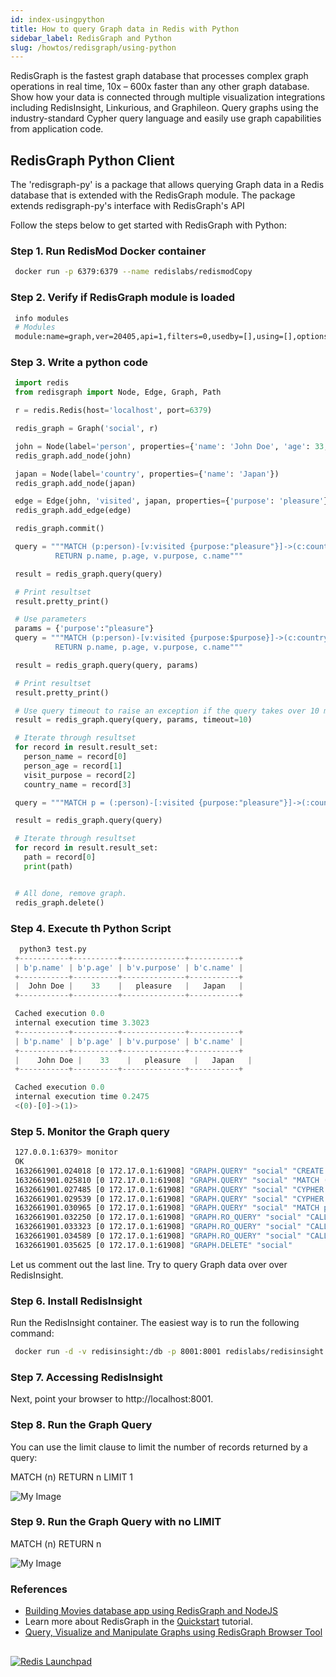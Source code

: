 ```yaml
---
id: index-usingpython
title: How to query Graph data in Redis with Python
sidebar_label: RedisGraph and Python
slug: /howtos/redisgraph/using-python
---
```


RedisGraph is the fastest graph database that processes complex graph operations in real time, 10x – 600x faster than any other graph database. Show how your data is connected through multiple visualization integrations including RedisInsight, Linkurious, and Graphileon. Query graphs using the industry-standard Cypher query language and easily use graph capabilities from application code.

## RedisGraph Python Client

The 'redisgraph-py' is a package that allows querying Graph data in a Redis database that is extended with the RedisGraph module. The package extends redisgraph-py's interface with RedisGraph's API

Follow the steps below to get started with RedisGraph with Python:

### Step 1. Run RedisMod Docker container

 ```bash
  docker run -p 6379:6379 --name redislabs/redismodCopy
 ```

### Step 2. Verify if RedisGraph module is loaded

 ```bash
  info modules
  # Modules
  module:name=graph,ver=20405,api=1,filters=0,usedby=[],using=[],options=[]
 ```



### Step 3. Write a python code 

 ```python
  import redis
  from redisgraph import Node, Edge, Graph, Path
 
  r = redis.Redis(host='localhost', port=6379)
 
  redis_graph = Graph('social', r)
 
  john = Node(label='person', properties={'name': 'John Doe', 'age': 33, 'gender': 'male', 'status': 'single'})
  redis_graph.add_node(john)
 
  japan = Node(label='country', properties={'name': 'Japan'})
  redis_graph.add_node(japan)
 
  edge = Edge(john, 'visited', japan, properties={'purpose': 'pleasure'})
  redis_graph.add_edge(edge)
 
  redis_graph.commit()
 
  query = """MATCH (p:person)-[v:visited {purpose:"pleasure"}]->(c:country)
		   RETURN p.name, p.age, v.purpose, c.name"""
 
  result = redis_graph.query(query)
 
  # Print resultset
  result.pretty_print()
 
  # Use parameters
  params = {'purpose':"pleasure"}
  query = """MATCH (p:person)-[v:visited {purpose:$purpose}]->(c:country)
		   RETURN p.name, p.age, v.purpose, c.name"""
 
  result = redis_graph.query(query, params)
 
  # Print resultset
  result.pretty_print()
 
  # Use query timeout to raise an exception if the query takes over 10 milliseconds
  result = redis_graph.query(query, params, timeout=10)
 
  # Iterate through resultset
  for record in result.result_set:
	person_name = record[0]
	person_age = record[1]
	visit_purpose = record[2]
	country_name = record[3]
 
  query = """MATCH p = (:person)-[:visited {purpose:"pleasure"}]->(:country) RETURN p"""
 
  result = redis_graph.query(query)
 
  # Iterate through resultset
  for record in result.result_set:
    path = record[0]
    print(path)
 
 
  # All done, remove graph.
  redis_graph.delete()
```

### Step 4. Execute th Python Script

 ```python
   python3 test.py 
  +-----------+----------+--------------+-----------+
  | b'p.name' | b'p.age' | b'v.purpose' | b'c.name' |
  +-----------+----------+--------------+-----------+
  |  John Doe |    33    |   pleasure   |   Japan   |
  +-----------+----------+--------------+-----------+
 
  Cached execution 0.0
  internal execution time 3.3023
  +-----------+----------+--------------+-----------+
  | b'p.name' | b'p.age' | b'v.purpose' | b'c.name' |
  +-----------+----------+--------------+-----------+
  |    John Doe |    33    |   pleasure   |   Japan   |
  +-----------+----------+--------------+-----------+
 
  Cached execution 0.0
  internal execution time 0.2475
  <(0)-[0]->(1)>
```



### Step 5. Monitor the Graph query


```bash
 127.0.0.1:6379> monitor
 OK
 1632661901.024018 [0 172.17.0.1:61908] "GRAPH.QUERY" "social" "CREATE (youkjweasb:person{age:33,gender:\"male\",name:\"John Doe\",status:\"single\"}),(jilbktlmgw:country{name:\"Japan\"}),(youkjweasb:person{age:33,gender:\"male\",name:\"John Doe\",status:\"single\"})-[:visited{purpose:\"pleasure\"}]->(jilbktlmgw:country{name:\"Japan\"})" "--compact"
 1632661901.025810 [0 172.17.0.1:61908] "GRAPH.QUERY" "social" "MATCH (p:person)-[v:visited {purpose:\"pleasure\"}]->(c:country)\n\t\t   RETURN p.name, p.age, v.purpose, c.name" "--compact"
 1632661901.027485 [0 172.17.0.1:61908] "GRAPH.QUERY" "social" "CYPHER purpose=\"pleasure\" MATCH (p:person)-[v:visited {purpose:$purpose}]->(c:country)\n\t\t   RETURN p.name, p.age, v.purpose, c.name" "--compact"
 1632661901.029539 [0 172.17.0.1:61908] "GRAPH.QUERY" "social" "CYPHER purpose=\"pleasure\" MATCH (p:person)-[v:visited {purpose:$purpose}]->(c:country)\n\t\t   RETURN p.name, p.age, v.purpose, c.name" "--compact" "timeout" "10"
 1632661901.030965 [0 172.17.0.1:61908] "GRAPH.QUERY" "social" "MATCH p = (:person)-[:visited {purpose:\"pleasure\"}]->(:country) RETURN p" "--compact"
 1632661901.032250 [0 172.17.0.1:61908] "GRAPH.RO_QUERY" "social" "CALL db.labels()" "--compact"
 1632661901.033323 [0 172.17.0.1:61908] "GRAPH.RO_QUERY" "social" "CALL db.propertyKeys()" "--compact"
 1632661901.034589 [0 172.17.0.1:61908] "GRAPH.RO_QUERY" "social" "CALL db.relationshipTypes()" "--compact"
 1632661901.035625 [0 172.17.0.1:61908] "GRAPH.DELETE" "social"
```


Let us comment out the last line. Try to query Graph data over over RedisInsight.

### Step 6. Install RedisInsight

Run the RedisInsight container. The easiest way is to run the following command:

 ```bash
  docker run -d -v redisinsight:/db -p 8001:8001 redislabs/redisinsight:latest
 ```

### Step 7. Accessing RedisInsight

Next, point your browser to http://localhost:8001.


### Step 8. Run the Graph Query

You can use the limit clause to limit the number of records returned by a query:


MATCH (n) RETURN n  LIMIT 1

![My Image](redisgraph_redisinsight_1.png)


### Step 9. Run the Graph Query with no LIMIT

MATCH (n) RETURN n

![My Image](redisgraph_redisinsight_2.png)


### References


- [Building Movies database app using RedisGraph and NodeJS](/howtos/redisgraphmovies/)
- Learn more about RedisGraph in the [Quickstart](https://oss.redislabs.com/redisgraph/?_ga=2.186887980.520518125.1606546041-1440690046.1604964523) tutorial.
- [Query, Visualize and Manipulate Graphs using RedisGraph Browser Tool](/explore/redisinsight/redisgraph)

##

<div>
<a href="https://launchpad.redis.com" target="_blank" rel="noopener" className="link"> <img src="/img/launchpad.png"  className="thumb" loading="lazy" alt="Redis Launchpad" /></a>
</div>

